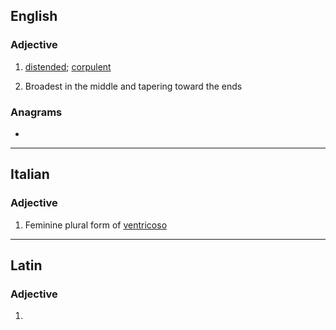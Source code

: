 ==English==

===Adjective===
{{en-adj}}

# [[distended]]; [[corpulent]]
# {{lb|en|mycology}} Broadest in the middle and tapering toward the ends

===Anagrams===
* {{anagrams|en|nectivores}}

----

==Italian==

===Adjective===
{{head|it|adjective form}}

# Feminine plural form of [[ventricoso]]

----

==Latin==

===Adjective===
{{la-adj-form|ventricose}}

# {{inflection of|ventricosus||voc|m|s|lang=la}}